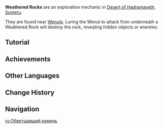 {{Terminology Infobox
|image     = Tutorial Weathered Rocks.png
|type      = Exploration
|region    = Sumeru
|subregion = Great Red Sand
|area      = Desert of Hadramaveth
}}
'''Weathered Rocks''' are an exploration mechanic in [[Desert of Hadramaveth]], [[Sumeru]].

They are found near [[Wenut]]s. Luring the Wenut to attack from underneath a Weathered Rock will destroy the rock, revealing hidden objects or enemies.

==Tutorial==
{{Tutorial|Weathered Rocks}}

==Achievements==
{{Achievement Topic Table|topic=Weathered Rock|requirements=1}}

==Other Languages==
{{Other Languages
|en      = Weathered Rock
|zhs     = 风化岩石
|zhs_rm  = Fēnghuà Yánshí
|zht     = 風化岩石
|zht_rm  = Fēnghuà Yánshí
|zh_tl   = Weathered Rock
|ja      = 風化した岩
|ja_rm   = Fuuka-shita Iwa
|ja_tl   = Weathered Rock
|ko      = 풍화된 바위
|ko_tl   = Weathered Rock
|es      = Roca erosionada
|es_tl   = Eroded Rock
|fr      = Rocher érodé
|fr_tl   = Eroded Rock
|ru      = Обветшавший камень
|ru_tl   = Dilapidated Rock
|th      = หินผาผุกร่อน
|th_rm   = 
|th_tl   = 
|vi      = Đá Xói Mòn
|vi_tl   = 
|de      = Erodierter Fels
|de_tl   = Eroded Rock
|id      = Bebatuan yang Lapuk
|id_tl   = Weathered Rocks
|pt      = Rocha Erodido
|pt_tl   = 
|tr      = Eski Kayalar
|tr_tl   = Old Rocks
|it      = Rocce consumate
|it_tl   = Consumed Rocks
}}

==Change History==
{{Change History|3.4}}

==Navigation==
{{Exploration Navbox|Sumeru}}

[[ru:Обветшавший камень]]